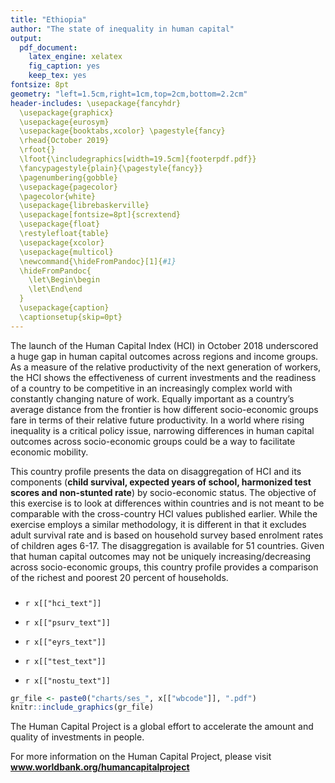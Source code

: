 ---
title: "Ethiopia"
author: "The state of inequality in human capital"
output: 
  pdf_document:
    latex_engine: xelatex
    fig_caption: yes
    keep_tex: yes
fontsize: 8pt
geometry: "left=1.5cm,right=1cm,top=2cm,bottom=2.2cm"
header-includes: \usepackage{fancyhdr} 
  \usepackage{graphicx} 
  \usepackage{eurosym} 
  \usepackage{booktabs,xcolor} \pagestyle{fancy}
  \rhead{October 2019}
  \rfoot{}  
  \lfoot{\includegraphics[width=19.5cm]{footerpdf.pdf}} 
  \fancypagestyle{plain}{\pagestyle{fancy}} 
  \pagenumbering{gobble}
  \usepackage{pagecolor}
  \pagecolor{white}
  \usepackage{librebaskerville}
  \usepackage[fontsize=8pt]{scrextend}
  \usepackage{float}
  \restylefloat{table}
  \usepackage{xcolor}
  \usepackage{multicol}
  \newcommand{\hideFromPandoc}[1]{#1}
  \hideFromPandoc{
    \let\Begin\begin
    \let\End\end
  }
  \usepackage{caption}
  \captionsetup{skip=0pt}    
---


\definecolor{bondiblue}{rgb}{0.0, 0.58, 0.71}
\newcommand\boldblue[1]{\textcolor{bondiblue}{\textbf{#1}}}

The launch of the Human Capital Index (HCI) in October 2018 underscored a huge gap in human capital outcomes across regions and income groups. As a measure of the relative productivity of the next generation of workers, the HCI shows the effectiveness of current investments and the readiness of a country to be competitive in an increasingly complex world with constantly changing nature of work. Equally important as a country's average distance from the frontier is how different socio-economic groups fare in terms of their relative future productivity. In a world where rising inequality is a critical policy issue, narrowing differences in human capital outcomes across socio-economic groups could be a way to facilitate economic mobility.

This country profile presents the data on disaggregation of HCI and its components (**child survival, expected years of school, harmonized test scores and non-stunted rate**) by socio-economic status. The objective of this exercise is to look at differences within countries and is not meant to be comparable with the cross-country HCI values published earlier. While the exercise employs a similar methodology, it is different in that it excludes adult survival rate and is based on household survey based enrolment rates of children ages 6-17. The disaggregation is available for 51 countries. Given that human capital outcomes may not be uniquely increasing/decreasing across socio-economic groups, this country profile provides a comparison of the richest and poorest 20 percent of households.  

\Begin{multicols}{2}

### \boldblue{H\small{OW DOES THE POOREST 20 PERCENT FARE COMPARED TO THE RICHEST?}}###


* `r x[["hci_text"]]`

* `r x[["psurv_text"]]`

* `r x[["eyrs_text"]]`

* `r x[["test_text"]]`

* `r x[["nostu_text"]]`


```{r out.width = "100%", fig.align = "right", echo=FALSE}
gr_file <- paste0("charts/ses_", x[["wbcode"]], ".pdf")
knitr::include_graphics(gr_file)
```


\noindent\rule{9cm}{0.4pt}
The Human Capital Project is a global effort to accelerate the amount and quality of investments in people. 
&nbsp;


For more information on the Human Capital Project, please visit **[www.worldbank.org/humancapitalproject](https://www.worldbank.org/humancapitalproject)**

\begin{table}[H]
\begin{tabular}{ll}
\includegraphics[width=0.5cm]{twitter.png} & \#\textbf{invest}inPeople   \\
\end{tabular}
\end{table}



\End{multicols}
